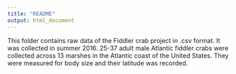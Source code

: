 ```yaml
---
title: "README"
output: html_document
---
```


This folder contains raw data of the Fiddler crab project in .csv format. It was collected in summer 2016. 25-37 adult male Atlantic fiddler crabs were collected across 13 marshes in the Atlantic coast of the United States. They were measured for body size and their latitude was recorded.